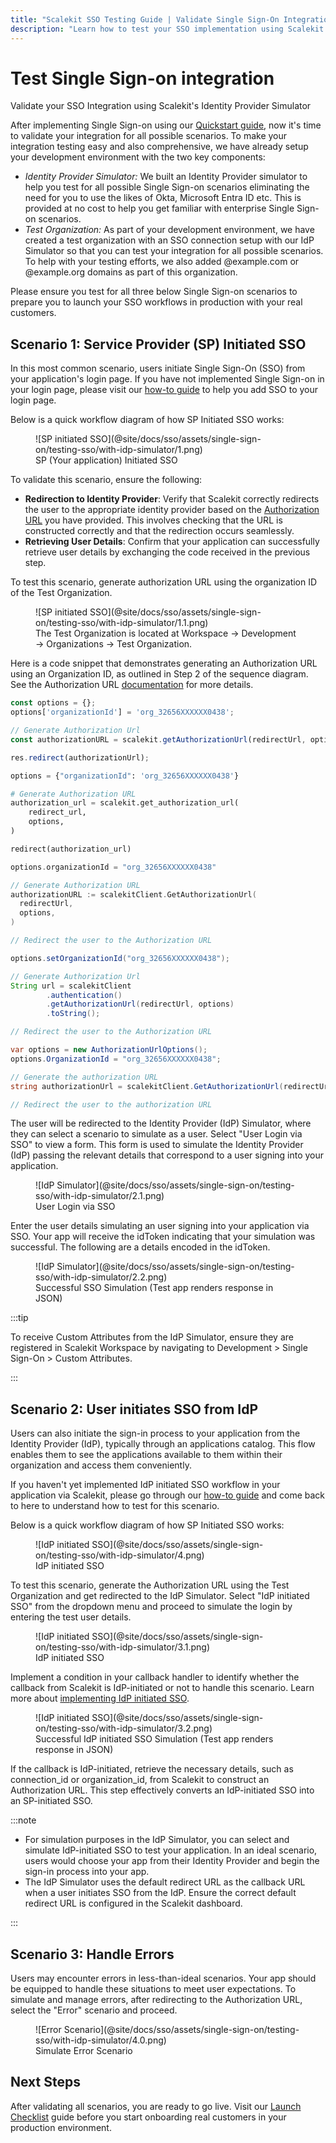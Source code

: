 ```yaml
---
title: "Scalekit SSO Testing Guide | Validate Single Sign-On Integrations"
description: "Learn how to test your SSO implementation using Scalekit's IdP Simulator and Test Organization, ensuring seamless and secure authentication workflows."
---
```


# Test Single Sign-on integration

<Subtitle>Validate your SSO Integration using Scalekit's Identity Provider Simulator</Subtitle>

After implementing Single Sign-on using our [Quickstart guide](/sso/quickstart), now it's time to validate your
integration for all possible scenarios. To make your integration testing easy and also comprehensive, we have already
setup your development environment with the two key components:

- _Identity Provider Simulator:_ We built an Identity Provider simulator to help you test for all possible Single
  Sign-on scenarios eliminating the need for you to use the likes of Okta, Microsoft Entra ID etc. This is provided at
  no cost to help you get familiar with enterprise Single Sign-on scenarios.
- _Test Organization:_ As part of your development environment, we have created a test organization with an SSO
  connection setup with our IdP Simulator so that you can test your integration for all possible scenarios. To help with
  your testing efforts, we also added <SimpleCode>@example.com</SimpleCode> or <SimpleCode>@example.org</SimpleCode>
  domains as part of this organization.

Please ensure you test for all three below Single Sign-on scenarios to prepare you to launch your SSO workflows in
production with your real customers.

## Scenario 1: Service Provider (SP) Initiated SSO

In this most common scenario, users initiate Single Sign-On (SSO) from your application's login page. If you have not
implemented Single Sign-on in your login page, please visit our [how-to guide](/sso/guides/setup-sso/build-login-page)
to help you add SSO to your login page.

Below is a quick workflow diagram of how SP Initiated SSO works:

<figure className="limited-width">
  ![SP initiated SSO](@site/docs/sso/assets/single-sign-on/testing-sso/with-idp-simulator/1.png)
  <figcaption>SP (Your application) Initiated SSO</figcaption>
</figure>

To validate this scenario, ensure the following:

- **Redirection to Identity Provider**: Verify that Scalekit correctly redirects the user to the appropriate identity
  provider based on the [Authorization URL](https://docs.scalekit.com/sso/guides/key-concepts/authorization-url) you
  have provided. This involves checking that the URL is constructed correctly and that the redirection occurs
  seamlessly.
- **Retrieving User Details**: Confirm that your application can successfully retrieve user details by exchanging
  the <SimpleCode>code</SimpleCode> received in the previous step.

To test this scenario, generate authorization URL using the organization ID of the Test Organization.

<figure className="limited-width">
  ![SP initiated SSO](@site/docs/sso/assets/single-sign-on/testing-sso/with-idp-simulator/1.1.png)
  <figcaption>
    The Test Organization is located at Workspace → Development → Organizations → Test Organization.
  </figcaption>
</figure>

Here is a code snippet that demonstrates generating an Authorization URL using an Organization ID, as outlined in Step 2
of the sequence diagram. See the Authorization URL [documentation](/sso/guides/key-concepts/authorization-url) for more
details.

<CodeWithHeader title="Generate an Authorization URL using an Organization ID">
<Tabs groupId="tech-stack" queryString>
<TabItem value="nodejs" label="Node.js">

```js
const options = {};
options['organizationId'] = 'org_32656XXXXXX0438';

// Generate Authorization Url
const authorizationURL = scalekit.getAuthorizationUrl(redirectUrl, options);

res.redirect(authorizationUrl);
```

</TabItem>

<TabItem value="python" label="Python">

```py
options = {"organizationId": 'org_32656XXXXXX0438'}

# Generate Authorization URL
authorization_url = scalekit.get_authorization_url(
    redirect_url,
    options,
)

redirect(authorization_url)
```

</TabItem>

<TabItem value="go" label="Go">

```go
options.organizationId = "org_32656XXXXXX0438"

// Generate Authorization URL
authorizationURL := scalekitClient.GetAuthorizationUrl(
  redirectUrl,
  options,
)

// Redirect the user to the Authorization URL
```

</TabItem>
<TabItem value="java" label="Java">

```java
options.setOrganizationId("org_32656XXXXXX0438");

// Generate Authorization Url
String url = scalekitClient
        .authentication()
        .getAuthorizationUrl(redirectUrl, options)
        .toString();

// Redirect the user to the Authorization URL
```

</TabItem>
<TabItem value="dotnet" label=".NET">

```csharp showLineNumbers
var options = new AuthorizationUrlOptions();
options.OrganizationId = "org_32656XXXXXX0438";

// Generate the authorization URL
string authorizationUrl = scalekitClient.GetAuthorizationUrl(redirectUrl, options);

// Redirect the user to the authorization URL
```

</TabItem>
</Tabs>
</CodeWithHeader>
The user will be redirected to the Identity Provider (IdP) Simulator, where they can select a scenario to simulate as a
user. Select "User Login via SSO" to view a form. This form is used to simulate the Identity Provider (IdP) passing the
relevant details that correspond to a user signing into your application.

<figure className="limited-width">
  ![IdP Simulator](@site/docs/sso/assets/single-sign-on/testing-sso/with-idp-simulator/2.1.png)
  <figcaption>User Login via SSO</figcaption>
</figure>

Enter the user details simulating an user signing into your application via SSO. Your app will receive the <SimpleCode>idToken</SimpleCode> indicating that your simulation was successful. The following are a details encoded in the <SimpleCode>idToken</SimpleCode>.

<figure className="limited-width">
  ![IdP Simulator](@site/docs/sso/assets/single-sign-on/testing-sso/with-idp-simulator/2.2.png)
  <figcaption>Successful SSO Simulation (Test app renders response in JSON)</figcaption>
</figure>

:::tip

To receive Custom Attributes from the IdP Simulator, ensure they are registered in Scalekit Workspace by navigating to
Development > Single Sign-On > Custom Attributes.

:::

## Scenario 2: User initiates SSO from IdP

Users can also initiate the sign-in process to your application from the Identity Provider (IdP), typically through an
applications catalog. This flow enables them to see the applications available to them within their organization and
access them conveniently.

If you haven't yet implemented IdP initiated SSO workflow in your application via Scalekit, please go through our
[how-to guide](/sso/guides/setup-sso/implement-idp-initiated-sso) and come back to here to understand how to test for
this scenario.

Below is a quick workflow diagram of how SP Initiated SSO works:

<figure className="limited-width">
  ![IdP initiated SSO](@site/docs/sso/assets/single-sign-on/testing-sso/with-idp-simulator/4.png)
  <figcaption>IdP initiated SSO</figcaption>
</figure>

To test this scenario, generate the Authorization URL using the Test Organization and get redirected to the IdP
Simulator. Select "IdP initiated SSO" from the dropdown menu and proceed to simulate the login by entering the test user
details.

<figure className="limited-width">
  ![IdP initiated SSO](@site/docs/sso/assets/single-sign-on/testing-sso/with-idp-simulator/3.1.png)
  <figcaption>IdP initiated SSO</figcaption>
</figure>

Implement a condition in your callback handler to identify whether the callback from Scalekit is IdP-initiated or not to
handle this scenario. Learn more about
[implementing IdP initiated SSO](/sso/guides/setup-sso/implement-idp-initiated-sso).

<figure>
  ![IdP initiated SSO](@site/docs/sso/assets/single-sign-on/testing-sso/with-idp-simulator/3.2.png)
  <figcaption>Successful IdP initiated SSO Simulation (Test app renders response in JSON)</figcaption>
</figure>

If the callback is IdP-initiated, retrieve the necessary details, such as <SimpleCode>connection_id</SimpleCode>
or <SimpleCode>organization_id</SimpleCode>, from Scalekit to construct an Authorization URL. This step effectively
converts an IdP-initiated SSO into an SP-initiated SSO.

:::note

- For simulation purposes in the IdP Simulator, you can select and simulate IdP-initiated SSO to test your application.
  In an ideal scenario, users would choose your app from their Identity Provider and begin the sign-in process into your
  app.
- The IdP Simulator uses the default redirect URL as the callback URL when a user initiates SSO from the IdP. Ensure the
  correct default redirect URL is configured in the Scalekit dashboard.

:::

## Scenario 3: Handle Errors

Users may encounter errors in less-than-ideal scenarios. Your app should be equipped to handle these situations to meet
user expectations. To simulate and manage errors, after redirecting to the Authorization URL, select the "Error"
scenario and proceed.

<figure>
  ![Error Scenario](@site/docs/sso/assets/single-sign-on/testing-sso/with-idp-simulator/4.0.png)
  <figcaption>Simulate Error Scenario</figcaption>
</figure>

## Next Steps

After validating all scenarios, you are ready to go live. Visit our [Launch Checklist](/sso/launch-checklist) guide
before you start onboarding real customers in your production environment.